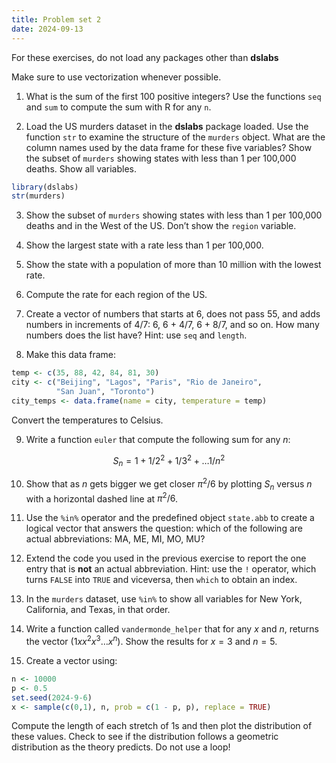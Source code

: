```yaml
---
title: Problem set 2 
date: 2024-09-13
---
```


For these exercises, do not load any packages other than **dslabs**

Make sure to use vectorization whenever possible.

1. What is the sum of the first 100 positive integers? Use the functions `seq` and `sum` to compute the sum with R for any `n`.


2. Load the US murders dataset in the **dslabs** package loaded. Use the function `str` to examine the structure of the `murders` object. What are the column names used by the data frame for these five variables? Show the subset of `murders` showing states with less than 1 per 100,000 deaths. Show all variables.


```r
library(dslabs)
str(murders)
```

3. Show the subset of `murders` showing states with less than 1 per 100,000 deaths and in the West of the US. Don't show the `region` variable.


4. Show the largest state with a rate less than 1 per 100,000.


5. Show the state with a population of more than 10 million with the lowest rate.


6. Compute the rate for each region of the US.



7. Create a vector of numbers that starts at 6, does not pass 55, and adds numbers in increments of 4/7: 6, 6 + 4/7, 6 + 8/7, and so on. How many numbers does the list have? Hint: use `seq` and `length`.



8. Make this data frame:

```r
temp <- c(35, 88, 42, 84, 81, 30)
city <- c("Beijing", "Lagos", "Paris", "Rio de Janeiro", 
          "San Juan", "Toronto")
city_temps <- data.frame(name = city, temperature = temp)
```

Convert the temperatures to Celsius.


9. Write a function `euler` that compute the following sum for any $n$:

$$
S_n = 1+1/2^2 + 1/3^2 + \dots 1/n^2
$$

10. Show that as $n$ gets bigger we get closer $\pi^2/6$ by plotting $S_n$ versus $n$ with a horizontal dashed line at $\pi^2/6$.


11. Use the `%in%` operator and the predefined object `state.abb` to create a logical vector that answers the question: which of the following are actual abbreviations: MA, ME, MI, MO, MU?



12. Extend the code you used in the previous exercise to report the one entry that is **not** an actual abbreviation. Hint: use the `!` operator, which turns `FALSE` into `TRUE` and viceversa, then `which` to obtain an index.


13. In the `murders` dataset, use `%in%` to show all variables for New York, California, and Texas, in that order.


14. Write a function called `vandermonde_helper` that for any $x$ and $n$, returns the vector $(1 x x^2 x^3 \dots x^n)$. Show the results for $x=3$ and $n=5$. 


15. Create a vector using:

```r
n <- 10000
p <- 0.5
set.seed(2024-9-6)
x <- sample(c(0,1), n, prob = c(1 - p, p), replace = TRUE)
```

Compute the length of each stretch of 1s and then plot the distribution of these values. Check to see if the distribution follows a geometric distribution as the theory predicts.
Do not use a loop! 
 




